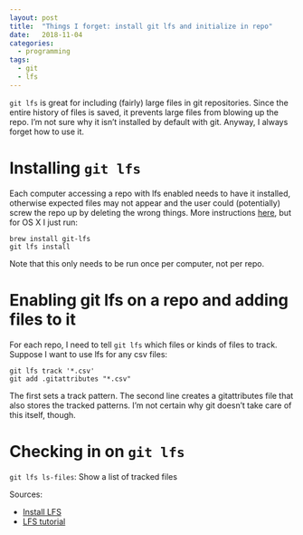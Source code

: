 ```yaml
---
layout: post
title:  "Things I forget: install git lfs and initialize in repo"
date:   2018-11-04
categories:
  - programming
tags:
  - git
  - lfs
---
```


`git lfs` is great for including (fairly) large files in git repositories. Since the entire history of files is saved, it prevents large files from blowing up the repo. I'm not sure why it isn't installed by default with git. Anyway, I always forget how to use it.

# Installing `git lfs`

Each computer accessing a repo with lfs enabled needs to have it installed, otherwise expected files may not appear and the user could (potentially) screw the repo up by deleting the wrong things. More instructions [here](https://help.github.com/articles/installing-git-large-file-storage/), but for OS X I just run:

    brew install git-lfs
    git lfs install
    
Note that this only needs to be run once per computer, not per repo.

# Enabling git lfs on a repo and adding files to it

For each repo, I need to tell `git lfs` which files or kinds of files to track. Suppose I want to use lfs for any csv files:

    git lfs track '*.csv'
    git add .gitattributes "*.csv"
    
The first sets a track pattern. The second line creates a gitattributes file that also stores the tracked patterns. I'm not certain why git doesn't take care of this itself, though.

# Checking in on `git lfs`

`git lfs ls-files`: Show a list of tracked files


Sources:

- [Install LFS](https://help.github.com/articles/installing-git-large-file-storage/)
- [LFS tutorial](https://github.com/git-lfs/git-lfs/wiki/Tutorial)